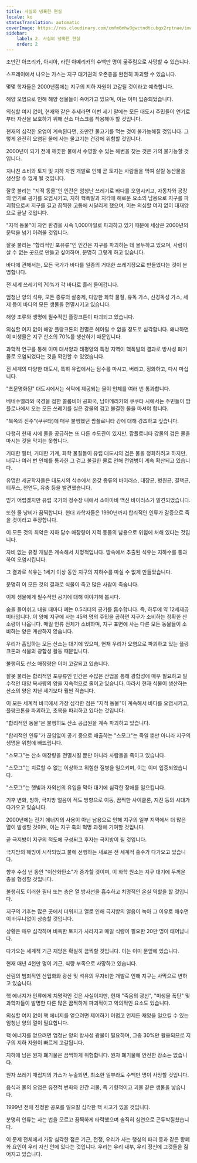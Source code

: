 ```yaml
---
title: 사실의 냉혹한 현실
locale: ko
statusTranslation: automatic
coverImage: https://res.cloudinary.com/xmfm6mhw3gwctndtcubgx2rptnae/image/upload/v1741354419/small_cover_la_gran_rebelion_28716e29d2.webp
sidebar:
    label: 2. 사실의 냉혹한 현실
    order: 2
---
```

조만간 아프리카, 아시아, 라틴 아메리카의 수백만 명이 굶주림으로 사망할 수 있습니다.

스프레이에서 나오는 가스는 지구 대기권의 오존층을 완전히 파괴할 수 있습니다.

몇몇 학자들은 2000년쯤에는 지구의 지하 자원이 고갈될 것이라고 예측합니다.

해양 오염으로 인해 해양 생물들이 죽어가고 있으며, 이는 이미 입증되었습니다.

의심할 여지 없이, 현재와 같은 추세라면 이번 세기 말에는 모든 대도시 주민들이 연기로부터 자신을 보호하기 위해 산소 마스크를 착용해야 할 것입니다.

현재의 심각한 오염이 계속된다면, 조만간 물고기를 먹는 것이 불가능해질 것입니다. 그렇게 완전히 오염된 물에 사는 물고기는 건강에 위험할 것입니다.

2000년이 되기 전에 깨끗한 물에서 수영할 수 있는 해변을 찾는 것은 거의 불가능할 것입니다.

지나친 소비와 토지 및 지하 자원 개발로 인해 곧 토지는 사람들을 먹여 살릴 농산물을 생산할 수 없게 될 것입니다.

잘못 불리는 "지적 동물"인 인간은 엄청난 쓰레기로 바다를 오염시키고, 자동차와 공장의 연기로 공기를 오염시키고, 지하 핵폭발과 지각에 해로운 요소의 남용으로 지구를 파괴함으로써 지구를 길고 끔찍한 고통에 시달리게 했으며, 이는 의심할 여지 없이 대재앙으로 끝날 것입니다.

"지적 동물"이 자연 환경을 시속 1,000마일로 파괴하고 있기 때문에 세상은 2000년의 문턱을 넘기 어려울 것입니다.

잘못 불리는 "합리적인 포유류"인 인간은 지구를 파괴하는 데 몰두하고 있으며, 사람이 살 수 없는 곳으로 만들고 싶어하며, 분명히 그렇게 하고 있습니다.

바다에 관해서는, 모든 국가가 바다를 일종의 거대한 쓰레기장으로 만들었다는 것이 분명합니다.

전 세계 쓰레기의 70%가 각 바다로 흘러 들어갑니다.

엄청난 양의 석유, 모든 종류의 살충제, 다양한 화학 물질, 유독 가스, 신경독성 가스, 세제 등이 바다의 모든 생물을 전멸시키고 있습니다.

해양 조류와 생명에 필수적인 플랑크톤이 파괴되고 있습니다.

의심할 여지 없이 해양 플랑크톤의 전멸은 헤아릴 수 없을 정도로 심각합니다. 왜냐하면 이 미생물은 지구 산소의 70%를 생산하기 때문입니다.

과학적 연구를 통해 이미 대서양과 태평양의 특정 지역이 핵폭발의 결과로 방사성 폐기물로 오염되었다는 것을 확인할 수 있었습니다.

전 세계의 다양한 대도시, 특히 유럽에서는 담수를 마시고, 버리고, 정화하고, 다시 마십니다.

"초문명화된" 대도시에서는 식탁에 제공되는 물이 인체를 여러 번 통과합니다.

베네수엘라와 국경을 접한 콜롬비아 공화국, 남아메리카의 쿠쿠타 시에서는 주민들이 팜플로나에서 오는 모든 쓰레기를 실은 강물의 검고 불결한 물을 마셔야 합니다.

"북쪽의 진주"(쿠쿠타)에 매우 불행했던 팜플로니타 강에 대해 강조하고 싶습니다.

다행히 현재 시에 물을 공급하는 또 다른 수도관이 있지만, 팜플로니타 강물의 검은 물을 마시는 것을 막지는 못합니다.

거대한 필터, 거대한 기계, 화학 물질들이 유럽 대도시의 검은 물을 정화하려고 하지만, 너무나 여러 번 인체를 통과한 그 검고 불결한 물로 인해 전염병이 계속 확산되고 있습니다.

유명한 세균학자들은 대도시의 식수에서 온갖 종류의 바이러스, 대장균, 병원균, 결핵균, 티푸스, 천연두, 유충 등을 발견했습니다.

믿기 ​​어렵겠지만 유럽 국가의 정수장 내에서 소아마비 백신 바이러스가 발견되었습니다.

또한 물 낭비가 끔찍합니다. 현대 과학자들은 1990년까지 합리적인 인류가 갈증으로 죽을 것이라고 주장합니다.

이 모든 것의 최악은 지하 담수 매장량이 지적 동물의 남용으로 위험에 처해 있다는 것입니다.

자비 없는 유정 개발은 계속해서 치명적입니다. 땅속에서 추출된 석유는 지하수를 통과하여 오염시킵니다.

그 결과로 석유는 1세기 이상 동안 지구의 지하수를 마실 수 없게 만들었습니다.

분명히 이 모든 것의 결과로 식물이 죽고 많은 사람이 죽습니다.

이제 생물에게 필수적인 공기에 대해 이야기해 봅시다.

숨을 들이쉬고 내쉴 때마다 폐는 0.5리터의 공기를 흡수합니다. 즉, 하루에 약 12세제곱미터입니다. 이 양에 지구에 사는 45억 명의 주민을 곱하면 지구가 소비하는 정확한 산소량이 나옵니다. 매일 인류 전체가 소비하며, 지구 표면에 사는 다른 모든 동물들이 소비하는 양은 계산하지 않습니다.

우리가 흡입하는 모든 산소는 대기에 있으며, 현재 우리가 오염으로 파괴하고 있는 플랑크톤과 식물의 광합성 활동 때문입니다.

불행히도 산소 매장량은 이미 고갈되고 있습니다.

잘못 불리는 합리적인 포유류인 인간은 수많은 산업을 통해 광합성에 매우 필요하고 필수적인 태양 복사량의 양을 지속적으로 줄이고 있습니다. 따라서 현재 식물이 생산하는 산소의 양은 지난 세기보다 훨씬 적습니다.

이 모든 세계적 비극에서 가장 심각한 점은 "지적 동물"이 계속해서 바다를 오염시키고, 플랑크톤을 파괴하고, 초목을 파괴하고 있다는 것입니다.

"합리적인 동물"은 불행히도 산소 공급원을 계속 파괴하고 있습니다.

"합리적인 인류"가 끊임없이 공기 중으로 배출하는 "스모그"는 죽일 뿐만 아니라 지구의 생명을 위험에 빠뜨립니다.

"스모그"는 산소 매장량을 전멸시킬 뿐만 아니라 사람들을 죽이고 있습니다.

"스모그"는 치료할 수 없는 이상하고 위험한 질병을 일으키며, 이는 이미 입증되었습니다.

"스모그"는 햇빛과 자외선의 유입을 막아 대기에 심각한 장애를 일으킵니다.

기후 변화, 빙하, 극지방 얼음이 적도 방향으로 이동, 끔찍한 사이클론, 지진 등의 시대가 다가오고 있습니다.

2000년에는 전기 에너지의 사용이 아닌 남용으로 인해 지구의 일부 지역에서 더 많은 열이 발생할 것이며, 이는 지구 축의 혁명 과정에 기여할 것입니다.

곧 극지방이 지구의 적도에 구성되고 후자는 극지방이 될 것입니다.

극지방의 해빙이 시작되었고 불에 선행하는 새로운 전 세계적 홍수가 다가오고 있습니다.

향후 수십 년 동안 "이산화탄소"가 증가할 것이며, 이 화학 원소는 지구 대기에 두꺼운 층을 형성할 것입니다.

불행히도 이러한 필터 또는 층은 열 방사선을 흡수하고 치명적인 온실 역할을 할 것입니다.

지구의 기후는 많은 곳에서 더워지고 열로 인해 극지방의 얼음이 녹아 그 이유로 해수면이 터무니없이 상승할 것입니다.

상황은 매우 심각하며 비옥한 토지가 사라지고 매일 식량이 필요한 20만 명이 태어납니다.

다가오는 세계적 기근 재앙은 확실히 끔찍할 것입니다. 이는 이미 문앞에 있습니다.

현재 매년 4천만 명이 기근, 식량 부족으로 사망하고 있습니다.

산림의 범죄적인 산업화와 광산 및 석유의 무자비한 개발로 인해 지구는 사막으로 변하고 있습니다.

핵 에너지가 인류에게 치명적인 것은 사실이지만, 현재 "죽음의 광선", "미생물 폭탄" 및 과학자들이 발명한 다른 많은 끔찍하게 파괴적이고 악의적인 요소도 있습니다.

의심할 여지 없이 핵 에너지를 얻으려면 제어하기 어렵고 언제든 재앙을 일으킬 수 있는 엄청난 양의 열이 필요합니다.

핵 에너지를 얻으려면 엄청난 양의 방사성 광물이 필요하며, 그중 30%만 활용되므로 지구의 지하 자원이 빠르게 고갈됩니다.

지하에 남은 원자 폐기물은 끔찍하게 위험합니다. 원자 폐기물에 안전한 장소는 없습니다.

원자 쓰레기 매립지의 가스가 누출되면, 최소한 일부라도 수백만 명이 사망할 것입니다.

음식과 물의 오염은 유전적 변화와 인간 괴물, 즉 기형적이고 괴물 같은 생물을 낳습니다.

1999년 전에 진정한 공포를 일으킬 심각한 핵 사고가 있을 것입니다.

분명히 인류는 사는 법을 모르고 끔찍하게 타락했으며 솔직히 심연으로 곤두박질쳤습니다.

이 문제 전체에서 가장 심각한 점은 기근, 전쟁, 우리가 사는 행성의 파괴 등과 같은 황폐화 요인이 우리 자신 안에 있다는 것입니다. 우리는 우리 내부, 우리 정신에 그것들을 짊어지고 있습니다.

